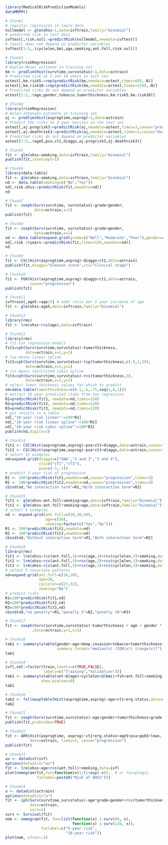 ```r
library(MedicalRiskPredictionModels)
dataMRPM() 
```

```r
# Chunk2
# logistic regression in learn data
nullmodel <- glm(ohss~1,data=ivftrain,family="binomial") 
# predicted risk in test data
ivftest[,risk.null:=predictRisk(nullmodel,newdata=ivftest)]
# result does not depend on predictor variables
ivftest[1:5,.(cyclelen,bmi,age,smoking,ant.foll,risk.null)] 
```

```r
# Chunk3
library(riskRegression)
# Kaplan-Meier estimate in training set
km <- prodlim(Hist(survtime,survstatus)~1,data=octrain)
# Predicted risk at 5 and 10 years in test set
octest[,km.risk5:=rep(predictRisk(km,newdata=octest,times=60),.N)]
octest[,km.risk10:=rep(predictRisk(km,newdata=octest,times=120),.N)]
# Predicted risks do not depend on predictor variables
octest[1:5,.(age,gender,tobacco,tumorthickness,km.risk5,km.risk10)] 
```

```r
# Chunk4
library(riskRegression)
# Aalen-Johansen estimate in training set
aj <- prodlim(Hist(asprogtime,asprog)~1,data=astrain)
# Predict the risks at 3 year horizon in the test set
astest[,aj.progrisk3:=predictRisk(aj,newdata=astest,times=3,cause="progression")]
astest[,aj.deathrisk3:=predictRisk(aj,newdata=astest,times=3,cause="death")]
# Predicted risks do not depend on predictor variables
astest[1:5,.(age5,psa,ct1,diaggs,aj.progrisk3,aj.deathrisk3)] 
```

```r
# Chunk5
fit <- glm(ohss~smoking,data=ivftrain,family="binomial")
publish(fit,intercept=1) 
```

```r
# Chunk6
library(data.table)
fit <- glm(ohss~smoking,data=ivftrain,family="binomial")
nd <- data.table(smoking=c("No","Yes"))
nd[,risk.ohss:=predictRisk(fit,newdata=nd)]
nd 
```

```r
# Chunk7
fit <- coxph(Surv(survtime, survstatus)~grade+gender,
             data=octrain,x=1)
publish(fit) 
```

```r
# Chunk8
fit <- coxph(Surv(survtime, survstatus)~grade+gender,
             data=octrain,x=1)
nd <- data.table(expand.grid(grade=c("Well","Moderate","Poor"),gender=c("Male","Female")))
nd[,risk.10years:=predictRisk(fit,times=120,newdata=nd)]
nd 
```

```r
# Chunk9
fit <- CSC(Hist(asprogtime,asprog)~diaggs+ct1,data=astrain)
publish(fit,diaggs="Gleason score",ct1="Clinical stage") 
```

```r
# Chunk10
fit <- FGR(Hist(asprogtime,asprog)~diaggs+ct1,data=astrain,
           cause="progression")
publish(fit) 
```

```r
# Chunk11
ivftrain[,age5:=age/5] # odds ratio per 5 year increase of age
fit <- glm(ohss~age5,data=ivftrain,family="binomial") 
```

```r
# Chunk12
library(rms)
fit <- lrm(ohss~rcs(age),data=ivftrain) 
```

```r
# Chunk13
library(rms)
# fit Cox regression models
fit1=cph(Surv(survtime,survstatus)~tumorthickness,
         data=octrain,x=1,y=1)
# lsp means linear spline
fit2=cph(Surv(survtime,survstatus)~lsp(tumorthickness,c(.5,1,3)),
         data=octrain,x=1,y=1)
# rcs means restricted cubic spline
fit3=cph(Surv(survtime,survstatus)~rcs(tumorthickness,3),
         data=octrain,x=1,y=1)
# select tumor thickness values for which to predict
nd=data.table(tumorthickness=c(0.1,.5,.75,seq(1,8,1)))
# extract 10 year predicted risks from Cox regression
R1=predictRisk(fit1, newdata=nd,times=120)
R2=predictRisk(fit2, newdata=nd,times=120)
R3=predictRisk(fit3, newdata=nd,times=120)
# put results in a table
nd[,"10-year risk linear":=100*R1]
nd[,"10-year risk linear spline":=100*R2]
nd[,"10-year risk cubic spline":=100*R3]
publish(nd,digits=1) 
```

```r
# Chunk14
fit1 <- CSC(Hist(asprogtime,asprog)~psa+ct1+diaggs,data=astrain,cause="progression")
fit2 <- CSC(Hist(asprogtime,asprog)~psa*ct1+diaggs,data=astrain,cause="progression")
# select 12 examples
nd=expand.grid(diaggs=c("GNA","3 and 3","3 and 4"),
               ct1=c("cT1","cT2"),
               psa=c(-3,-1))
# predict 3-year risk of progression
R1 <- 100*predictRisk(fit1,newdata=nd,cause="progression",times=3)
R2 <- 100*predictRisk(fit2,newdata=nd,cause="progression",times=3)
cbind(nd,"No interaction term"=R1,"With interaction term"=R2) 
```

```r
# Chunk15
fit1 <- glm(ohss~ant.foll+smoking+age,data=ivftrain,family="binomial")
fit2 <- glm(ohss~ant.foll*smoking+age,data=ivftrain,family="binomial")
# select 6 examples
nd <- expand.grid(ant.foll=c(10,30,50),
                  age=c(30),
                  smoking=factor(c("Yes","No")))
R1 <- 100*predictRisk(fit1,newdata=nd)
R2 <- 100*predictRisk(fit2,newdata=nd)
cbind(nd,"Without interaction term"=R1,"With interaction term"=R2) 
```

```r
# Chunk16
library(rms)
fit1 <- lrm(ohss~rcs(ant.foll,3)+rcs(age,3)+rcs(cyclelen,3)+smoking,data=ivftrain)
fit2 <- lrm(ohss~rcs(ant.foll,3)+rcs(age,3)+rcs(cyclelen,3)+smoking,data=ivftrain,penalty=5)
fit3 <- lrm(ohss~rcs(ant.foll,3)+rcs(age,3)+rcs(cyclelen,3)+smoking,data=ivftrain,penalty=10)
# select 5 covariate patterns
nd=expand.grid(ant.foll=c(10,20),
               age=28,
               cyclelen=c(27,32),
               smoking="No")
# predict risks
R1=100*predictRisk(fit1,nd)
R2=100*predictRisk(fit2,nd)
R3=100*predictRisk(fit3,nd)
cbind(nd,"no penalty"=R1,"penalty 5"=R2,"penalty 10"=R3) 
```

```r
# Chunk17
fit <- coxph(Surv(survtime,survstatus)~tumorthickness + age + gender * race * tobacco * site
            ,data=octrain,y=1,x=1) 
```

```r
# Chunk18
tab1 <- summary(utable(gender~age+deep.invasion+tobacco+tumorthickness+grade,data=octrain,
                       summary.format="median(x) (IQR(x)) [range(x)]"),show.pvalue=0)
tab1 
```

```r
# Chunk19
ivf[,set:=factor(train,levels=c(TRUE,FALSE),
                 labels=c("Training","Validation"))]
tab1 <- summary(utable(set~Q(age)+cyclelen+Q(bmi)+fsh+ant.foll+smoking,data=ivf),
                show.pvalues=0)
tab1 
```

```r
# Chunk20
tab2 <- followupTable(Hist(asprogtime,asprog)~age+ct1+erg.status,data=as,followup.time=5)
tab2 
```

```r
# Chunk21
fit <- coxph(Surv(survtime,survstatus)~age+gender+tumorthickness+grade,data=octrain)
publish(fit,probindex=TRUE) 
```

```r
# Chunk22
fit <- ARR(Hist(asprogtime, asprog)~ct1+erg.status+age5+psa+ppb5+lmax,
           data=astrain, times=5, cause="progression")
publish(fit) 
```

```r
# Chunk23 
uu <- datadist(ivf)
options(datadist="uu")
fit <- lrm(ohss~age+rcs(ant.foll)+smoking,data=ivf)
plot(nomogram(fit,fun=function(x)1/(1+exp(-x)),  # or fun=plogis
              funlabel=paste0("Risk of OHSS"))) 
```

```r
# Chunk24 
u <- datadist(octrain)
options(datadist="u")
fit <- cph(Surv(survtime,survstatus)~age*grade+gender+rcs(tumorthickness),
           data=octrain,
           surv=1)
surv <- Survival(fit)
nom <- nomogram(fit, fun=list(function(x) 1-surv(60, x),
                              function(x) 1-surv(120, x)),
                funlabel=c("5-year risk", 
                           "10-year risk"))
plot(nom, xfrac=.5) 
```

